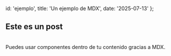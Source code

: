 
  id: 'ejemplo',
  title: 'Un ejemplo de MDX',
  date: '2025-07-13'
};

## Este es un post

<br/>
Puedes usar <Callout>componentes</Callout> dentro de tu <Highlight>contenido</Highlight> gracias a MDX.
